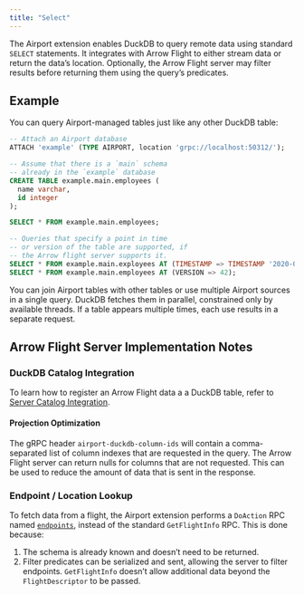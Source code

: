 ```yaml
---
title: "Select"
---
```


The Airport extension enables DuckDB to query remote data using standard `SELECT` statements. It integrates with Arrow Flight to either stream data or return the data's location. Optionally, the Arrow Flight server may filter results before returning them using the query's predicates.

## Example

You can query Airport-managed tables just like any other DuckDB table:

```sql
-- Attach an Airport database
ATTACH 'example' (TYPE AIRPORT, location 'grpc://localhost:50312/');

-- Assume that there is a `main` schema
-- already in the `example` database
CREATE TABLE example.main.employees (
  name varchar,
  id integer
);

SELECT * FROM example.main.employees;

-- Queries that specify a point in time
-- or version of the table are supported, if
-- the Arrow flight server supports it.
SELECT * FROM example.main.exployees AT (TIMESTAMP => TIMESTAMP '2020-01-01');
SELECT * FROM example.main.employees AT (VERSION => 42);
```

You can join Airport tables with other tables or use multiple Airport sources in a single query. DuckDB fetches them in parallel, constrained only by available threads. If a table appears multiple times, each use results in a separate request.

## Arrow Flight Server Implementation Notes

### DuckDB Catalog Integration

To learn how to register an Arrow Flight data a a DuckDB table, refer to [Server Catalog Integration](server_catalog_integration.html).

#### Projection Optimization

The gRPC header `airport-duckdb-column-ids` will contain a comma-separated list of column indexes that are requested in the query.  The Arrow Flight server can return nulls for columns that are not requested.  This can be used to reduce the amount of data that is sent in the response.

### Endpoint / Location Lookup

To fetch data from a flight, the Airport extension performs a `DoAction` RPC named [`endpoints`](server_action_endpoints.qmd), instead of the standard `GetFlightInfo` RPC. This is done because:

1. The schema is already known and doesn’t need to be returned.
2. Filter predicates can be serialized and sent, allowing the server to filter endpoints. `GetFlightInfo` doesn't allow additional data beyond the `FlightDescriptor` to be passed.

